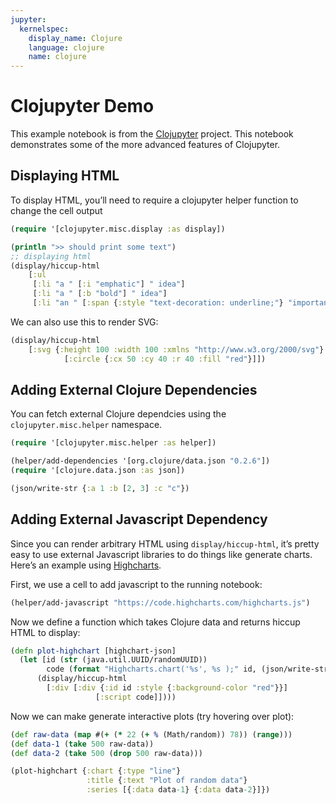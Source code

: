 ---
jupyter:
  kernelspec:
    display_name: Clojure
    language: clojure
    name: clojure
---

# Clojupyter Demo

This example notebook is from the [Clojupyter](https://github.com/clojupyter/clojupyter/blob/1637f6b2557f01db1e35bae5389bc38522eefe9a/examples/html-demo.ipynb) project.
This notebook demonstrates some of the more advanced features of Clojupyter.


## Displaying HTML

To display HTML, you'll need to require a clojupyter helper function to change the cell output

```{clojure}
(require '[clojupyter.misc.display :as display])
```

```{clojure}
(println ">> should print some text")
;; displaying html
(display/hiccup-html 
    [:ul 
     [:li "a " [:i "emphatic"] " idea"]
     [:li "a " [:b "bold"] " idea"]
     [:li "an " [:span {:style "text-decoration: underline;"} "important"] " idea"]])
```

We can also use this to render SVG:

```{clojure}
(display/hiccup-html
    [:svg {:height 100 :width 100 :xmlns "http://www.w3.org/2000/svg"}
            [:circle {:cx 50 :cy 40 :r 40 :fill "red"}]])
```

## Adding External Clojure Dependencies 

You can fetch external Clojure dependcies using the `clojupyter.misc.helper` namespace. 

```{clojure}
(require '[clojupyter.misc.helper :as helper])
```

```{clojure}
(helper/add-dependencies '[org.clojure/data.json "0.2.6"])
(require '[clojure.data.json :as json])
```

```{clojure}
(json/write-str {:a 1 :b [2, 3] :c "c"})
```

## Adding External Javascript Dependency

Since you can render arbitrary HTML using `display/hiccup-html`, it's pretty easy to use external Javascript libraries to do things like generate charts. Here's an example using [Highcharts](https://www.highcharts.com/).

First, we use a cell to add javascript to the running notebook:

```{clojure}
(helper/add-javascript "https://code.highcharts.com/highcharts.js")
```

Now we define a function which takes Clojure data and returns hiccup HTML to display:

```{clojure}
(defn plot-highchart [highchart-json]
  (let [id (str (java.util.UUID/randomUUID))
        code (format "Highcharts.chart('%s', %s );" id, (json/write-str highchart-json))]
      (display/hiccup-html 
        [:div [:div {:id id :style {:background-color "red"}}]
                   [:script code]])))
```

Now we can make generate interactive plots (try hovering over plot):

```{clojure}
(def raw-data (map #(+ (* 22 (+ % (Math/random)) 78)) (range)))
(def data-1 (take 500 raw-data))
(def data-2 (take 500 (drop 500 raw-data)))

(plot-highchart {:chart {:type "line"}
                 :title {:text "Plot of random data"}
                 :series [{:data data-1} {:data data-2}]})
```

```{clojure}

```
